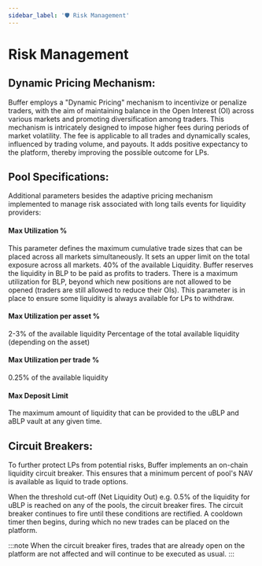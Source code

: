 ```yaml
---
sidebar_label: '🛡 Risk Management'
---
```


# Risk Management

## Dynamic Pricing Mechanism:
Buffer employs a "Dynamic Pricing" mechanism to incentivize or penalize traders, with the aim of maintaining balance in the Open Interest (OI) across various markets and promoting diversification among traders. 
This mechanism is intricately designed to impose higher fees during periods of market volatility. 
The fee is applicable to all trades and dynamically scales, influenced by trading volume, and payouts. 
It adds positive expectancy to the platform, thereby improving the possible outcome for LPs. 


## Pool Specifications:
Additional parameters besides the adaptive pricing mechanism implemented to manage risk associated with long tails events for liquidity providers:

#### Max Utilization %
This parameter defines the maximum cumulative trade sizes that can be placed across all markets simultaneously. It sets an upper limit on the total exposure across all markets.
40% of the available Liquidity.
Buffer reserves the liquidity in BLP to be paid as profits to traders. 
There is a maximum utilization for BLP, beyond which new positions are not allowed to be opened (traders are still allowed to reduce their OIs).
This parameter is in place to ensure some liquidity is always available for LPs to withdraw. 

#### Max Utilization per asset %
2-3% of the available liquidity 
Percentage of the total available liquidity (depending on the asset)

#### Max Utilization per trade %
0.25% of the available liquidity

#### Max Deposit Limit
The maximum amount of liquidity that can be provided to the uBLP and aBLP vault at any given time.


## Circuit Breakers:
To further protect LPs from potential risks, Buffer implements an on-chain liquidity circuit breaker. 
This ensures that a minimum percent of pool's NAV is available as liquid to trade options. 

When the threshold cut-off (Net Liquidity Out) e.g. 0.5% of the liquidity for uBLP is reached on any of the pools, the circuit breaker fires. 
The circuit breaker continues to fire until these conditions are rectified. 
A cooldown timer then begins, during which no new trades can be placed on the platform.

:::note
When the circuit breaker fires, trades that are already open on the platform are not affected and will continue to be executed as usual. 
:::